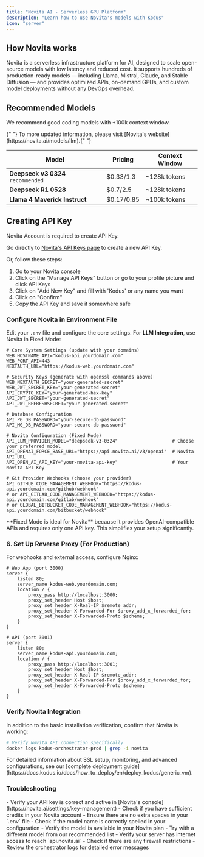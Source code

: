 ```yaml
---
title: "Novita AI - Serverless GPU Platform"
description: "Learn how to use Novita's models with Kodus"
icon: "server"
---
```


## How Novita works

Novita is a serverless infrastructure platform for AI, designed to scale open-source models with low latency and reduced cost. It supports hundreds of production-ready models — including Llama, Mistral, Claude, and Stable Diffusion — and provides optimized APIs, on-demand GPUs, and custom model deployments without any DevOps overhead.

## Recommended Models

We recommend good coding models with +100k context window.

<Info>
  {" "}
  To more updated information, please visit [Novita's website](https://novita.ai/models/llm).{" "}
</Info>

| Model                              | Pricing    | Context Window |
| ---------------------------------- | ---------- | -------------- |
| **Deepseek v3 0324** `recommended` | $0.33/1.3  | ~128k tokens   |
| **Deepseek R1 0528**               | $0.7/2.5   | ~128k tokens   |
| **Llama 4 Maverick Instruct**      | $0.17/0.85 | ~100k tokens   |

## Creating API Key

<Warning>Novita Account is required to create API Key.</Warning>

Go directly to [Novita's API Keys page](https://novita.ai/settings/key-management) to create a new API Key.

Or, follow these steps:

1. Go to your Novita console
2. Click on the "Manage API Keys" button or go to your profile picture and click API Keys
3. Click on "Add New Key" and fill with 'Kodus' or any name you want
4. Click on "Confirm"
5. Copy the API Key and save it somewhere safe



<Snippet file="deploy-basic-setup.mdx" />

### Configure Novita in Environment File

Edit your `.env` file and configure the core settings. For **LLM Integration**, use Novita in Fixed Mode:

```env
# Core System Settings (update with your domains)
WEB_HOSTNAME_API="kodus-api.yourdomain.com"    
WEB_PORT_API=443                               
NEXTAUTH_URL="https://kodus-web.yourdomain.com"

# Security Keys (generate with openssl commands above)
WEB_NEXTAUTH_SECRET="your-generated-secret"
WEB_JWT_SECRET_KEY="your-generated-secret"
API_CRYPTO_KEY="your-generated-hex-key"
API_JWT_SECRET="your-generated-secret"
API_JWT_REFRESHSECRET="your-generated-secret"

# Database Configuration
API_PG_DB_PASSWORD="your-secure-db-password"
API_MG_DB_PASSWORD="your-secure-db-password"

# Novita Configuration (Fixed Mode) 
API_LLM_PROVIDER_MODEL="deepseek-v3-0324"                    # Choose your preferred model
API_OPENAI_FORCE_BASE_URL="https://api.novita.ai/v3/openai"  # Novita API URL
API_OPEN_AI_API_KEY="your-novita-api-key"                    # Your Novita API Key

# Git Provider Webhooks (choose your provider)
API_GITHUB_CODE_MANAGEMENT_WEBHOOK="https://kodus-api.yourdomain.com/github/webhook"
# or API_GITLAB_CODE_MANAGEMENT_WEBHOOK="https://kodus-api.yourdomain.com/gitlab/webhook"
# or GLOBAL_BITBUCKET_CODE_MANAGEMENT_WEBHOOK="https://kodus-api.yourdomain.com/bitbucket/webhook"
```

<Info>
  **Fixed Mode is ideal for Novita** because it provides OpenAI-compatible APIs and requires only one API key. This simplifies your setup significantly.
</Info>

<Snippet file="deploy-installation.mdx" />

### 6. Set Up Reverse Proxy (For Production)

For webhooks and external access, configure Nginx:

```nginx
# Web App (port 3000)
server {
    listen 80;
    server_name kodus-web.yourdomain.com;
    location / {
        proxy_pass http://localhost:3000;
        proxy_set_header Host $host;
        proxy_set_header X-Real-IP $remote_addr;
        proxy_set_header X-Forwarded-For $proxy_add_x_forwarded_for;
        proxy_set_header X-Forwarded-Proto $scheme;
    }
}

# API (port 3001)  
server {
    listen 80;
    server_name kodus-api.yourdomain.com;
    location / {
        proxy_pass http://localhost:3001;
        proxy_set_header Host $host;
        proxy_set_header X-Real-IP $remote_addr;
        proxy_set_header X-Forwarded-For $proxy_add_x_forwarded_for;
        proxy_set_header X-Forwarded-Proto $scheme;
    }
}
```

### Verify Novita Integration

In addition to the basic installation verification, confirm that Novita is working:

```bash
# Verify Novita API connection specifically
docker logs kodus-orchestrator-prod | grep -i novita
```

<Tip>
  For detailed information about SSL setup, monitoring, and advanced configurations, see our [complete deployment guide](https://docs.kodus.io/docs/how_to_deploy/en/deploy_kodus/generic_vm).
</Tip>

### Troubleshooting

<AccordionGroup>
  <Accordion title="API Key Issues">
    - Verify your API key is correct and active in [Novita's console](https://novita.ai/settings/key-management)
    - Check if you have sufficient credits in your Novita account
    - Ensure there are no extra spaces in your `.env` file
  </Accordion>
  
  <Accordion title="Model Not Found">
    - Check if the model name is correctly spelled in your configuration
    - Verify the model is available in your Novita plan
    - Try with a different model from our recommended list
  </Accordion>
  
  <Accordion title="Connection Errors">
    - Verify your server has internet access to reach `api.novita.ai`
    - Check if there are any firewall restrictions
    - Review the orchestrator logs for detailed error messages
  </Accordion>
</AccordionGroup>
